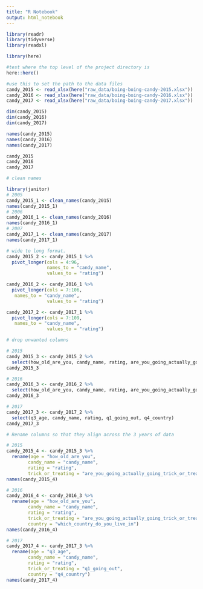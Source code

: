 ```yaml
---
title: "R Notebook"
output: html_notebook
---
```


```r
library(readr)
library(tidyverse)
library(readxl)
```

```r
library(here)

#test where the top level of the project directory is 
here::here()

#use this to set the path to the data files
candy_2015 <- read_xlsx(here("raw_data/boing-boing-candy-2015.xlsx"))
candy_2016 <- read_xlsx(here("raw_data/boing-boing-candy-2016.xlsx"))
candy_2017 <- read_xlsx(here("raw_data/boing-boing-candy-2017.xlsx"))

```


```r
dim(candy_2015)
dim(candy_2016)
dim(candy_2017)
```

```r
names(candy_2015)
names(candy_2016)
names(candy_2017)
```

```r
candy_2015
candy_2016
candy_2017
```

```r
# clean names

library(janitor)
# 2005
candy_2015_1 <- clean_names(candy_2015)
names(candy_2015_1)
# 2006
candy_2016_1 <- clean_names(candy_2016)
names(candy_2016_1)
# 2007
candy_2017_1 <- clean_names(candy_2017)
names(candy_2017_1)
```



```r
# wide to long format.  
candy_2015_2 <- candy_2015_1 %>%
  pivot_longer(cols = 4:96, 
               names_to = "candy_name", 
               values_to = "rating")

candy_2016_2 <- candy_2016_1 %>%
  pivot_longer(cols = 7:106,
   names_to = "candy_name", 
               values_to = "rating")

candy_2017_2 <- candy_2017_1 %>%
  pivot_longer(cols = 7:109,
   names_to = "candy_name", 
               values_to = "rating")

```

```r
# drop unwanted columns

# 2015
candy_2015_3 <- candy_2015_2 %>%
  select(how_old_are_you, candy_name, rating, are_you_going_actually_going_trick_or_treating_yourself)
candy_2015_3

# 2016
candy_2016_3 <- candy_2016_2 %>%
  select(how_old_are_you, candy_name, rating, are_you_going_actually_going_trick_or_treating_yourself, which_country_do_you_live_in)
candy_2016_3

# 2017
candy_2017_3 <- candy_2017_2 %>%
  select(q3_age, candy_name, rating, q1_going_out, q4_country)
candy_2017_3


```


```r
# Rename columns so that they align across the 3 years of data

# 2015
candy_2015_4 <- candy_2015_3 %>%
  rename(age = "how_old_are_you", 
        candy_name = "candy_name",
        rating = "rating",
        trick_or_treating = "are_you_going_actually_going_trick_or_treating_yourself") 
names(candy_2015_4)

# 2016
candy_2016_4 <- candy_2016_3 %>%
  rename(age = "how_old_are_you", 
        candy_name = "candy_name",
        rating = "rating",
        trick_or_treating = "are_you_going_actually_going_trick_or_treating_yourself",
        country = "which_country_do_you_live_in")
names(candy_2016_4)

# 2017
candy_2017_4 <- candy_2017_3 %>%
  rename(age = "q3_age", 
        candy_name = "candy_name",
        rating = "rating",
        trick_or_treating = "q1_going_out",
        country = "q4_country")
names(candy_2017_4)

```

